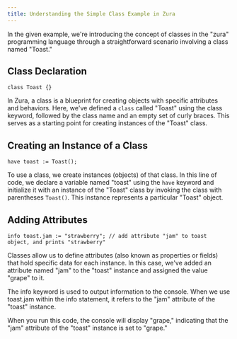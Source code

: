 ```yaml
---
title: Understanding the Simple Class Example in Zura
---
```


In the given example, we're introducing the concept of classes in the "zura" programming language through a straightforward 
scenario involving a class named "Toast."

## Class Declaration
```zura
class Toast {}
```
In Zura, a class is a blueprint for creating objects with specific attributes and behaviors. Here, we've defined a `class` 
called "Toast" using the class keyword, followed by the class name and an empty set of curly braces. This serves as a 
starting point for creating instances of the "Toast" class.

## Creating an Instance of a Class
```zura
have toast := Toast();
```
To use a class, we create instances (objects) of that class. In this line of code, we declare a variable named "toast" 
using the `have` keyword and initialize it with an instance of the "Toast" class by invoking the class with parentheses 
`Toast()`. This instance represents a particular "Toast" object.

## Adding Attributes
```zura
info toast.jam := "strawberry"; // add attribute "jam" to toast object, and prints "strawberry"
```
Classes allow us to define attributes (also known as properties or fields) that hold specific data for each instance. 
In this case, we've added an attribute named "jam" to the "toast" instance and assigned the value "grape" to it.

The info keyword is used to output information to the console. When we use toast.jam within the info statement, 
it refers to the "jam" attribute of the "toast" instance.

When you run this code, the console will display "grape," indicating that the "jam" attribute of the "toast" 
instance is set to "grape."